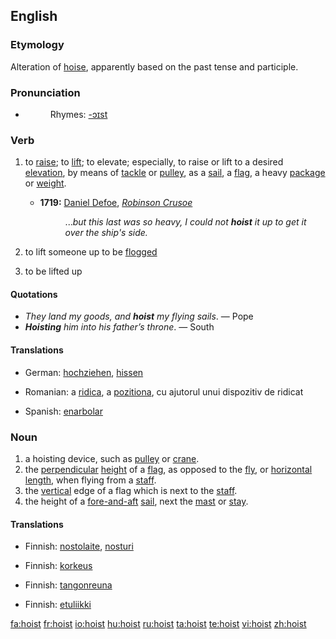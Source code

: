 {{wikipedia|dab=hoist}}

==English==

===Etymology===
Alteration of [[hoise]], apparently based on the past tense and participle.

===Pronunciation===
*{{IPA|/hɔɪst/}}
*:Rhymes: [[Rhymes:English:-ɔɪst|-ɔɪst]]

===Verb===
{{en-verb}}

# {{transitive}} to [[raise]]; to [[lift]]; to elevate; especially, to raise or lift to a desired [[elevation]], by means of [[tackle]] or [[pulley]], as a [[sail]], a [[flag]], a heavy [[package]] or [[weight]].
#* '''1719:''' [[w:Daniel Defoe|Daniel Defoe]], ''[[w:Robinson Crusoe|Robinson Crusoe]]''
#*: ...''but this last was so heavy, I could not '''hoist''' it up to get it over the ship's side.''
# {{context|transitive|historical}} to lift someone up to be [[flogged]]
# {{intransitive}} to be lifted up

====Quotations====
* ''They land my goods, and '''hoist''' my flying sails''. &mdash; Pope
* '''''Hoisting''' him into his father’s throne''. &mdash; South

====Translations====
{{trans-top|transitive: to raise; to lift; to elevate}}
*German: [[hochziehen]], [[hissen]] {{i|sail, flag}}
{{trans-mid}}
{{trans-bottom}}

{{checktrans-top}}
*Romanian: a [[ridica]], a [[pozitiona]], cu ajutorul unui dispozitiv de ridicat
{{checktrans-mid}}
*Spanish: [[enarbolar]]
{{checktrans-bottom}}

===Noun===
{{en-noun}}

# a hoisting device, such as [[pulley]] or [[crane]].
# the [[perpendicular]] [[height]] of a [[flag]], as opposed to the [[fly]], or [[horizontal]] [[length]], when flying from a [[staff]].
# the [[vertical]] edge of a flag which is next to the [[staff]].
# the height of a [[fore-and-aft]] [[sail]], next the [[mast]] or [[stay]].

====Translations====
{{trans-top|hoisting device}}
*Finnish: [[nostolaite]], [[nosturi]]
{{trans-mid}}
{{trans-bottom}}

{{trans-top|perpendicular height of a flag}}
*Finnish: [[korkeus]]
{{trans-mid}}
{{trans-bottom}}

{{trans-top|vertical edge of a flag which is next to the staff}}
*Finnish: [[tangonreuna]]
{{trans-mid}}
{{trans-bottom}}

{{trans-top|height of a fore-and-aft sail, next the mast or stay}}
*Finnish: [[etuliikki]]
{{trans-mid}}
{{trans-bottom}}

[[fa:hoist]]
[[fr:hoist]]
[[io:hoist]]
[[hu:hoist]]
[[ru:hoist]]
[[ta:hoist]]
[[te:hoist]]
[[vi:hoist]]
[[zh:hoist]]